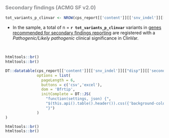 
###  <span style="color:#8E9092"><b>Secondary findings</b> (ACMG SF v2.0)</span>


```r

tot_variants_p_clinvar <- NROW(cps_report[['content']][['snv_indel']][["disp"]][['secondary']])

```

*  In the sample, a total of n = __`r tot_variants_p_clinvar`__ variants in [genes recommended for secondary findings reporting](https://www.ncbi.nlm.nih.gov/clinvar/docs/acmg/) 
are registered with a <i>Pathogenic/Likely pathogenic</i> clinical significance in ClinVar.

<br>

```r

htmltools::br()
htmltools::br()

DT::datatable(cps_report[['content']][['snv_indel']][["disp"]][['secondary']], escape=F,extensions=c("Buttons","Responsive"), 
              options = list(
                pageLength = 6,
                buttons = c('csv','excel'),
                dom = 'Bfrtip',
                initComplete = DT::JS(
                  "function(settings, json) {",
                  "$(this.api().table().header()).css({'background-color': '#8E9092', 'color': '#fff'});",
                  "}")
              )
)

htmltools::br()
htmltools::br()
```
